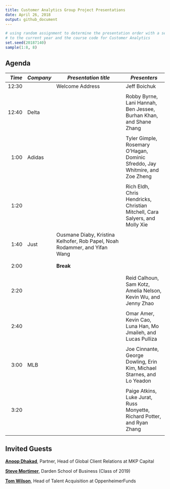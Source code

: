 ```yaml
---
title: Customer Analytics Group Project Presentations
date: April 26, 2018
output: github_document
---
```


```r
# using random assignment to determine the presentation order with a seed equal 
# to the current year and the course code for Customer Analytics
set.seed(20187140)
sample(1:8, 8)
```

## Agenda
*Time*  | *Company* | *Presentation title* | *Presenters*
---:| -------- | --------------------------------------- | ---------------------
12:30	|   |	Welcome Address | Jeff Boichuk
      |   |		|		|
12:40	|	Delta	|		|	Robby Byrne, Lani Hannah, Ben Jessee, Burhan Khan, and Shane Zhang
      |   |		|		| 
1:00	| Adidas|		|	Tyler Gimple, Rosemary O'Hagan, Dominic Sfreddo, Jay Whitmire, and Zoe Zheng
      |   |		|		|
1:20	|		|		|	Rich Eldh, Chris Hendricks, Christian Mitchell, Cara Salyers, and Molly Xie
      |   |		|		|
1:40	|	Just	|	Ousmane Diaby, Kristina Kelhofer, Rob Papel, Noah Rodammer, and Yifan Wang
      |   |		|		|
      |   |		|		|
2:00	|	  |	**Break**	|
      |   |		|		|
      |   |		|		|
2:20	|		|		|	Reid Calhoun, Sam Kotz, Amelia Nelson, Kevin Wu, and Jenny Zhao
      |   |		|		|
2:40	|		|		|	Omar Amer, Kevin Cao, Luna Han, Mo Jmaileh, and Lucas Pulliza
      |   |		|		|
3:00	|		MLB		|	|Joe Cinnante, George Dowling, Erin Kim, Michael Starnes, and Lo Yeadon
      |   |		|		|
3:20	|		|		|	Paige Atkins, Luke Jurat, Russ Monyette, Richard Potter, and Ryan Zhang
      |   |		|		|

## Invited Guests
[**Anoop Dhakad**](https://www.linkedin.com/in/anoopdhakad/), Partner, Head of Global Client Relations at MKP Capital

[**Steve Mortimer**](https://www.linkedin.com/in/stevenmmortimer/), Darden School of Business (Class of 2019)

[**Tom Wilson**](https://www.linkedin.com/in/tom-wilson-993b28/), Head of Talent Acquisition at OppenheimerFunds